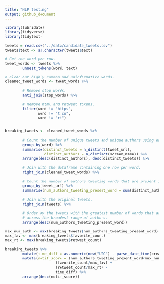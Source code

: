 ```yaml
---
title: "NLP testing"
output: github_document
---
```


```r
library(lubridate)
library(tidyverse)
library(tidytext)
```

```r
tweets = read.csv("../data/candidate_tweets.csv")
tweets$text <- as.character(tweets$text)
```


```r

# Get one word per row.
tweet_words <- tweets %>%
        unnest_tokens(word, text)

# Clean out highly common and uninformative words.
cleaned_tweet_words <- tweet_words %>%
        
        # Remove stop words.
        anti_join(stop_words) %>%
        
        # Remove html and retweet tokens.
        filter(word != "https",
               word != "t.co",
               word != "rt")


breaking_tweets <- cleaned_tweet_words %>%
        
        # Count the number of unique tweets and unique authors using each word.
        group_by(word) %>%
        summarise(distinct_tweets = n_distinct(tweet_url),
                  distinct_authors = n_distinct(screen_name)) %>%
        arrange(desc(distinct_authors), desc(distinct_tweets)) %>% 
        
        # Join with the dataframe containing one row per word.
        right_join(cleaned_tweet_words) %>% 
        
        # Count the number of authors tweeting words that are present in each tweet.
        group_by(tweet_url) %>%
        summarise(num_authors_tweeting_present_word = sum(distinct_authors)) %>% 
        
        # Join with the original tweets.
        right_join(tweets) %>% 
        
        # Order by the tweets with the greatest number of words that are present
        # across the broadest range of authors.
        arrange(desc(num_authors_tweeting_present_word))

max_num_auth <- max(breaking_tweets$num_authors_tweeting_present_word)
max_fav <- max(breaking_tweets$favorite_count)
max_rt <- max(breaking_tweets$retweet_count)

breaking_tweets %>%
        mutate(time_diff = as.numeric(now("UTC") - parse_date_time(created_at_stamp, "Ymd HMS"))) %>% 
        mutate(notif_score = (num_authors_tweeting_present_word/max_num_auth) +
                       (favorite_count/max_fav) +
                       (retweet_count/max_rt) -
                       time_diff) %>% 
        arrange(desc(notif_score))

```








